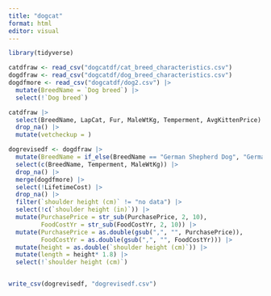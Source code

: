 ```yaml
---
title: "dogcat"
format: html
editor: visual
---
```


```r
library(tidyverse)

catdfraw <- read_csv("dogcatdf/cat_breed_characteristics.csv")
dogdfraw <- read_csv("dogcatdf/dog_breed_characteristics.csv")
dogdfmore <- read_csv("dogcatdf/dog2.csv") |>
  mutate(BreedName = `Dog breed`) |>
  select(!`Dog breed`)
```

```r
catdfraw |>
  select(BreedName, LapCat, Fur, MaleWtKg, Temperment, AvgKittenPrice) |>
  drop_na() |>
  mutate(vetcheckup = )
```

```r
dogrevisedf <- dogdfraw |>
  mutate(BreedName = if_else(BreedName == "German Shepherd Dog", "German Shepherd", BreedName)) |>
  select(c(BreedName, Temperment, MaleWtKg)) |>
  drop_na() |>
  merge(dogdfmore) |>
  select(!LifetimeCost) |>
  drop_na() |>
  filter(`shoulder height (cm)` != "no data") |>
  select(!c(`shoulder height (in)`)) |>
  mutate(PurchasePrice = str_sub(PurchasePrice, 2, 10),
         FoodCostYr = str_sub(FoodCostYr, 2, 10)) |>
  mutate(PurchasePrice = as.double(gsub(",", "", PurchasePrice)),
         FoodCostYr = as.double(gsub(",", "", FoodCostYr))) |>
  mutate(height = as.double(`shoulder height (cm)`)) |>
  mutate(length = height* 1.8) |>
  select(!`shoulder height (cm)`)

```


```r

```



```r
write_csv(dogrevisedf, "dogrevisedf.csv")
```


